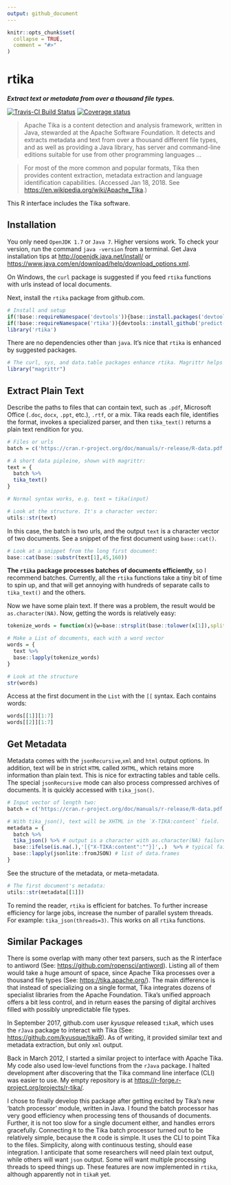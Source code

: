 ```yaml
---
output: github_document
---
```

```r
knitr::opts_chunk$set(
  collapse = TRUE,
  comment = "#>"
)
```

# rtika
***Extract text or metadata from over a thousand file types.***

[![Travis-CI Build Status](https://travis-ci.org/predict-r/rtika.svg?branch=master)](https://travis-ci.org/predict-r/rtika)
[![Coverage status](https://codecov.io/gh/predict-r/rtika/branch/master/graph/badge.svg)](https://codecov.io/github/predict-r/rtika?branch=master)


>Apache Tika is a content detection and analysis framework, written in Java, stewarded at the Apache Software Foundation. It detects and extracts metadata and text from over a thousand different file types, and as well as providing a Java library, has server and command-line editions suitable for use from other programming languages ...

>For most of the more common and popular formats, Tika then provides content extraction, metadata extraction and language identification capabilities. (Accessed Jan 18, 2018. See <https://en.wikipedia.org/wiki/Apache_Tika>.)

This R interface includes the Tika software.

## Installation
You only need `OpenJDK 1.7` or `Java 7`. Higher versions work. To check your version, run the command `java -version` from a terminal. Get Java installation tips at <http://openjdk.java.net/install/> or <https://www.java.com/en/download/help/download_options.xml>. 

On Windows, the `curl` package is suggested if you feed `rtika` functions with urls instead of local documents.

Next, install the `rtika` package from github.com. 

```r
# Install and setup
if(!base::requireNamespace('devtools')){base::install.packages('devtools',repos='https://cloud.r-project.org')};
if(!base::requireNamespace('rtika')){devtools::install_github('predict-r/rtika')};
library('rtika')  
```

There are no dependencies other than `java`. It's nice that `rtika` is enhanced by suggested packages.
```r
# The curl, sys, and data.table packages enhance rtika. Magrittr helps document long pipelines.
library("magrittr")
```

## Extract Plain Text
Describe the paths to files that can contain text, such as `.pdf`, Microsoft Office (`.doc`, `docx`, `.ppt`, etc.), `.rtf`, or a mix. Tika reads each file, identifies the format, invokes a specialized parser, and then `tika_text()` returns a plain text rendition for you.
```r
# Files or urls
batch = c('https://cran.r-project.org/doc/manuals/r-release/R-data.pdf','https://cran.r-project.org/doc/manuals/r-release/R-lang.html')

# A short data pipleine, shown with magrittr:
text = {
  batch %>%
  tika_text() 
}

# Normal syntax works, e.g. text = tika(input)

# Look at the structure. It's a character vector:
utils::str(text)

```

In this case, the batch is two urls, and the output `text` is a character vector of two documents. See a snippet of the first document using `base::cat()`.
```r
# Look at a snippet from the long first document:
base::cat(base::substr(text[1],45,160)) 
```
**The `rtika` package processes batches of documents efficiently**, so I recommend batches. Currently, all the `rtika` functions take a tiny bit of time to spin up, and that will get annoying with hundreds of separate calls to `tika_text()` and the others. 
 
 Now we have some plain text. If there was a problem, the result would be `as.character(NA)`. Now, getting the words is relatively easy:
```r
tokenize_words = function(x){w=base::strsplit(base::tolower(x[1]),split='[^a-zA-Z]+')[[1]];w[w!='']}

# Make a List of documents, each with a word vector
words = {
  text %>% 
  base::lapply(tokenize_words)
}

# Look at the structure
str(words)
```
Access at the first document in the `List` with the `[[` syntax. Each contains words:
```r
words[[1]][1:7] 
words[[2]][1:7] 
```
## Get Metadata
Metadata comes with the `jsonRecursive`,`xml` and `html` output options. In addition, text will be in strict `HTML` called `XHTML`, which retains more information than plain text. This is nice for extracting tables and table cells. The special `jsonRecursive` mode can also process compressed archives of documents. It is quickly accessed with `tika_json()`.
```r
# Input vector of length two:
batch = c('https://cran.r-project.org/doc/manuals/r-release/R-data.pdf','https://cran.r-project.org/doc/manuals/r-release/R-lang.html')

# With tika_json(), text will be XHTML in the `X-TIKA:content` field.
metadata = {
  batch %>%
  tika_json() %>% # output is a character with as.character(NA) failures
  base::ifelse(is.na(.),'[{"X-TIKA:content":""}]',.)  %>% # typical failures handled
  base::lapply(jsonlite::fromJSON) # list of data.frames
}

```
See the structure of the metadata, or meta-metadata.

```r
# The first document's metadata:
utils::str(metadata[[1]])
```
To remind the reader, `rtika` is efficient for batches. To further increase efficiency for large jobs, increase the number of parallel system threads. For example: `tika_json(threads=3)`. This works on all `rtika` functions.

## Similar Packages

There is some overlap with many other text parsers, such as the R interface to antiword (See: <https://github.com/ropensci/antiword>). Listing all of them would take a huge amount of space, since Apache Tika processes over a thousand file types (See: <https://tika.apache.org/>). The main difference is that instead of specializing on a single format, Tika integrates dozens of specialist libraries from the Apache Foundation. Tika's unified approach offers a bit less control, and in return eases the parsing of digital archives filled with possibly unpredictable file types.

In September 2017, github.com user *kyusque* released `tikaR`, which uses the `rJava` package to interact with Tika (See: <https://github.com/kyusque/tikaR>). As of writing, it provided similar text and metadata extraction, but only `xml` output. 

Back in March 2012, I started a similar project to interface with Apache Tika. My code also used low-level functions from the `rJava` package. I halted development after discovering that the Tika command line interface (CLI) was easier to use. My empty repository is at <https://r-forge.r-project.org/projects/r-tika/>.

 I chose to finally develop this package after getting excited by Tika's new 'batch processor' module, written in Java. I found the batch processor has very good efficiency when processing tens of thousands of documents. Further, it is not too slow for a single document either, and handles errors gracefully. Connecting `R` to the Tika batch processor turned out to be relatively simple, because the `R` code is simple. It uses the CLI to point Tika to the files. Simplicity, along with continuous testing, should ease integration. I anticipate that some researchers will need plain text output, while others will want `json` output. Some will want multiple processing threads to speed things up. These features are now implemented in `rtika`, although apparently not in `tikaR` yet. 